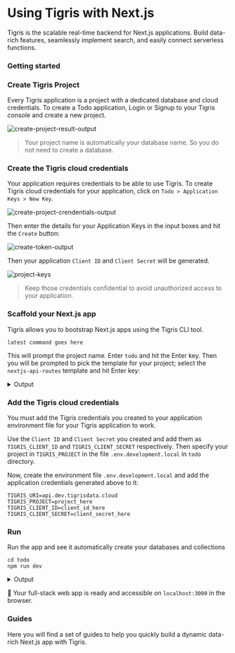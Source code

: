 
# Using Tigris with Next.js

Tigris is the scalable real-time backend for Next.js applications. Build
data-rich features, seamlessly implement search, and easily connect
serverless functions.

### Getting started

<Installation />

### Create Tigris Project

Every Tigris application is a project with a dedicated database and cloud credentials.
To create a Todo application, Login or Signup to your Tigris console and create a new project.

![create-project-result-output](/img/gifs/create-project-output.gif)

> Your project name is automatically your database name. So you do not need to create a database.

### Create the Tigris cloud credentials

Your application requires credentials to be able to use Tigris. To create Tigris cloud credentials for your application, click on `Todo > Application Keys > New Key`.

![create-project-crendentials-output](/img/gifs/create-project-credential-output.gif)

Then enter the details for your Application Keys in the input boxes and hit the `Create` button:

![create-token-output](/img/screenshots/create-project-keys.png)

Then your application `Client ID` and `Client Secret` will be generated.

![project-keys](/img/screenshots/project-keys.png)

> Keep those credentials confidential to avoid unauthorized access to your application.

### Scaffold your Next.js app

Tigris allows you to bootstrap Next.js apps using the Tigris CLI tool.

```shell
latest command goes here
```

This will prompt the project name. Enter `todo` and hit the Enter key. Then you will be prompted to pick the template for your project; select the `nextjs-api-routes` template and hit Enter key:

<details>
  <summary>Output</summary>
  <TerminalWindow>
    <CodeBlock language="shell">{createNextAppOutput}</CodeBlock>
  </TerminalWindow>
</details>

### Add the Tigris cloud credentials

You must add the Tigris credentials you created to your application environment file for your Tigris application to work.

Use the `Client ID` and `Client Secret` you created and add them as `TIGRIS_CLIENT_ID` and `TIGRIS_CLIENT_SECRET` respectively. Then specify your project in `TIGRIS_PROJECT` in the file `.env.development.local` in `todo` directory.

Now, create the environment file `.env.development.local` and add the application credentials generated above to it:

```dotenv title=.env.development.local
TIGRIS_URI=api.dev.tigrisdata.cloud
TIGRIS_PROJECT=project_here
TIGRIS_CLIENT_ID=client_id_here
TIGRIS_CLIENT_SECRET=client_secret_here
```

### Run

Run the app and see it automatically create your databases and collections

```shell
cd todo
npm run dev
```

<details>
  <summary>Output</summary>
  <TerminalWindow>
    <CodeBlock language="shell">{runNextAppOutput}</CodeBlock>
  </TerminalWindow>
</details>

:tada: Your full-stack web app is ready and accessible on `localhost:3000` in the browser.

### Guides

Here you will find a set of guides to help you quickly build a dynamic data-rich
Next.js app with Tigris.

<NextjsGuidesSection className="two-cols" />
